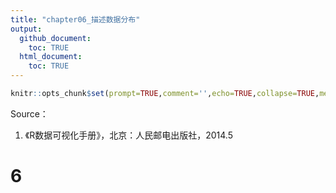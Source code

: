 ```yaml
---
title: "chapter06_描述数据分布"
output:
  github_document:
    toc: TRUE
  html_document:
    toc: TRUE
---
```


```r
knitr::opts_chunk$set(prompt=TRUE,comment='',echo=TRUE,collapse=TRUE,message=FALSE,warning=FALSE)
```

Source：

1.  《R数据可视化手册》，北京：人民邮电出版社，2014.5

# 6 